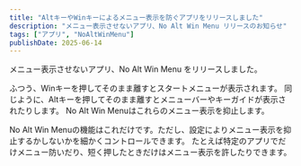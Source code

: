 ```yaml
---
title: "AltキーやWinキーによるメニュー表示を防ぐアプリをリリースしました"
description: "メニュー表示させないアプリ、No Alt Win Menu リリースのお知らせ"
tags: ["アプリ", "NoAltWinMenu"]
publishDate: 2025-06-14
---
```


メニュー表示させないアプリ、No Alt Win Menu をリリースしました。

ふつう、Winキーを押してそのまま離すとスタートメニューが表示されます。
同じように、Altキーを押してそのまま離すとメニューバーやキーガイドが表示されたりします。
No Alt Win Menuはこれらのメニュー表示を抑止します。

No Alt Win Menuの機能はこれだけです。ただし、設定によりメニュー表示を抑止するかしないかを細かくコントロールできます。
たとえば特定のアプリでだけメニュー防いだり、短く押したときだけはメニュー表示を許したりできます。
